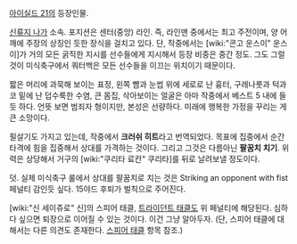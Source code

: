 [[아이실드 21]]의 등장인물.

[[신류지 나가]] 소속. 포지션은 센터(중앙) 라인. 즉, 라인맨 중에서는 최고 주전이며, 양 어깨에 주장의 상징인 듯한 장식을 걸치고 있다. 단, 작중에서는 [wiki:"콘고 운스이" 운스이]가 거의 모든 굵직한 지시를 선수들에게 지시해서 등장 비중은 중간 정도. 그도 그럴 것이 미식축구에서 쿼터백은 모든 선수들을 이끄는 위치이기 때문이다.

짧은 머리에 과묵해 보이는 표정, 왼쪽 뺨과 눈썹 위에 세로로 난 흉터, 구레나룻과 턱과 코 밑에 난 덥수룩한 수염, 큰 몸집, 삭아보이는 얼굴은 아마 작중에서 베스트 5 내에 들 듯 하다. 언뜻 보면 범죄자 형이지만, 본성은 선량하다. 미래에 행복한 가정을 꾸리는 게 큰 소망이다.

필살기도 가지고 있는데, 작중에서 '''크러쉬 히트'''라고 번역되었다. 목표에 집중에서 순간 타격에 힘을 집중해서 상대를 가격하는 것이다. 그리고 그것은 다름아닌 '''팔꿈치 치기'''. 위력은 상당해서 거구의 [wiki:"쿠리타 료칸" 쿠리타]를 뒤로 날려보낼 정도이다.

덧. 실제 미식축구 룰에서 상대를 팔꿈치로 치는 것은 Striking an opponent with fist 페널티 감인듯 싶다. 15야드 후퇴가 벌칙으로 주어진다.

[wiki:"신 세이쥬로" 신]의 스피어 태클, [[트라이던트 태클]]도 위 페널티에 해당된다. 심하다 싶으면 퇴장으로 이어질 수 있는 것이다. 이건 그냥 알아두자. (단, 스피어 태클에 대해서는 다른 의견도 존재한다. [[스피어 태클]] 항목 참조.)
